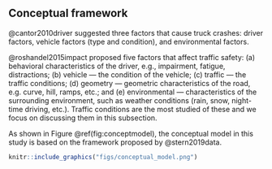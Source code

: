 Conceptual framework
--------------------

@cantor2010driver suggested three factors that cause truck crashes: driver factors, vehicle factors (type and condition), and environmental factors.

@roshandel2015impact proposed five factors that affect traffic safety: (a)  behavioral characteristics of the driver, e.g., impairment, fatigue, distractions; (b) vehicle --- the condition of the vehicle; (c) traffic --- the traffic conditions; (d) geometry --- geometric characteristics of the road, e.g. curve, hill, ramps, etc.; and (e) environmental --- characteristics of the surrounding environment, such as weather conditions (rain, snow, night-time driving, etc.). Traffic conditions are the most studied of these and we focus on discussing them in this subsection.


As shown in Figure \@ref(fig:conceptmodel), the conceptual model in this study is based on the framework proposed by @stern2019data.

```{r conceptmodel, fig.cap='Conceptual model. SCEs represent safety critical events.', echo=FALSE, eval=TRUE}
knitr::include_graphics("figs/conceptual_model.png")
```

